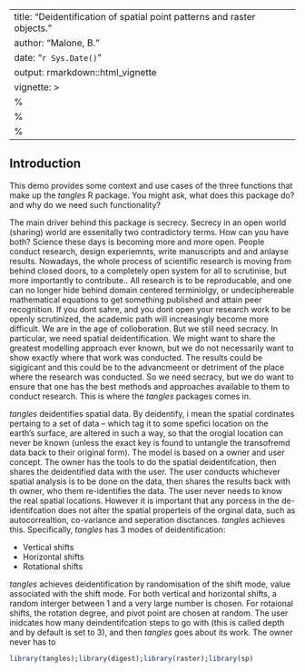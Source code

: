
---
title: "Deidentification of spatial point patterns and raster objects."
author: "Malone, B."
date: "`r Sys.Date()`"
output: rmarkdown::html_vignette
vignette: >
  %\VignetteIndexEntry{Deidentification}
  %\VignetteEngine{knitr::rmarkdown}
  %\VignetteEncoding{UTF-8}
---

## Introduction
This demo provides some context and use cases of the three functions that make up the *tangles* R package. You might ask, what does this package do? and why do we need such functionality? 

The main driver behind this package is secrecy. Secrecy in an open world (sharing) world are essenitally two contradictory terms. How can you have both? Science these days is becoming more and more open. People conduct research, design experiemnts, write manuscripts and and anlayse results. Nowadays, the whole process of scientific research is moving from behind closed doors, to a completely open system for all to scrutinise, but more importantly to contribute.. All research is to be reproducable, and one can no longer hide behind domain centered terminiolgy, or undeciphereable mathematical equations to get something published and attain peer recognition. If you dont sahre, and you dont open your research work to be openly scrutinized, the academic path will increasingly become more difficult. We are in the age of colloboration. But we still need secracy. In particular, we need spatial deidentification. We might want to share the greatest modelling approach ever known, but we do not necessarily want to show exactly where that work was conducted. The results could be sigigicant and this could be to the advancmeent or detriment of the place where the research was conducted. So we need secracy, but we do want to ensure that one has the best methods and approaches available to them to conduct research. This is where the *tangles* packages comes in.

*tangles* deidentifies spatial data. By deidentify, i mean the spatial cordinates pertaing to a set of data -- which tag it to some spefici location on the earth's surface, are altered in such a way, so that the orogial location can never be known (unless the exact key is found to untangle the transofremd data back to their original form). The model is based on a owner and user concept. The owner has the tools to do the spatial deidentifcation, then shares the deidentified data with the user. The user conducts whichever spatial analysis is to be done on the data, then shares the results back with th owner, who them re-identifies the data. The user never needs to know the real spatial locations. However it is important that any porcess in the de-identifcation does not alter the spatial properteis of the orginal data, such as autocorrealtion, co-variance and seperation disctances. *tangles* achieves this. Specifically, *tangles* has 3 modes of deidentification:

* Vertical shifts
* Horizontal shifts
* Rotational shifts


*tangles* achieves deidentification by randomisation of the shift mode, value associated with the shift mode. For both vertical and horizontal shifts, a random interger between 1 and a very large number is chosen. For rotaional shifts, the rotation degree, and pivot point are chosen at random. The user inidcates how many deindentifcation steps to go with (this is called depth and by default is set to 3), and then *tangles* goes about its work. The owner never has to 


```r
library(tangles);library(digest);library(raster);library(sp)
```




